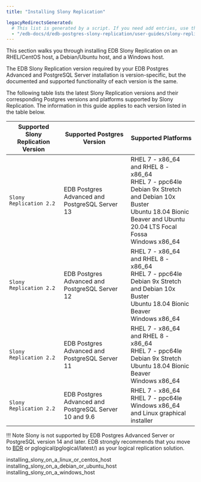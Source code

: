```yaml
---
title: "Installing Slony Replication"

legacyRedirectsGenerated:
  # This list is generated by a script. If you need add entries, use the `legacyRedirects` key.
  - "/edb-docs/d/edb-postgres-slony-replication/user-guides/slony-replication-guide/1.0/installation.html"
---
```


<div id="installing_slony" class="registered_link"></div>

This section walks you through installing EDB Slony Replication on an RHEL/CentOS host, a Debian/Ubuntu host, and a Windows host.

The EDB Slony Replication version required by your EDB Postgres Advanced and PostgreSQL Server installation is version-specific, but the documented and supported functionality of each version is the same.

The following table lists the latest Slony Replication versions and their corresponding Postgres versions and platforms supported by Slony Replication. The information in this guide applies to each version listed in the table below.

| **Supported Slony Replication Version** | **Supported Postgres Version**                         | **Supported Platforms**                                                                                                                                                                     |
| --------------------------------------- | -------------------------------------------------------| ------------------------------------------------------------------------------------------------------------------------------------------------------------------------------------------- |
| `Slony Replication 2.2`                 | EDB Postgres Advanced and PostgreSQL Server 13         | RHEL 7 - x86_64 and RHEL 8 - x86_64 <br/>RHEL 7 - ppc64le <br/>Debian 9x Stretch and Debian 10x Buster <br/>Ubuntu 18.04 Bionic Beaver and Ubuntu 20.04 LTS Focal Fossa <br/>Windows x86_64 |
| `Slony Replication 2.2`                 | EDB Postgres Advanced and PostgreSQL Server 12         | RHEL 7 - x86_64 and RHEL 8 - x86_64 <br/>RHEL 7 - ppc64le <br/>Debian 9x Stretch and Debian 10x Buster <br/>Ubuntu 18.04 Bionic Beaver <br/>Windows x86_64                                  |
| `Slony Replication 2.2`                 | EDB Postgres Advanced and PostgreSQL Server 11         | RHEL 7 - x86_64 and RHEL 8 - x86_64 <br/>RHEL 7 - ppc64le <br/>Debian 9x Stretch <br/>Ubuntu 18.04 Bionic Beaver <br/>Windows x86_64                                                                   |
| `Slony Replication 2.2`                 | EDB Postgres Advanced and PostgreSQL Server 10 and 9.6 | RHEL 7 - x86_64 <br/>RHEL 7 - ppc64le <br/>Windows x86_64 and Linux graphical installer                                                                                                     |

!!! Note
    Slony is not supported by EDB Postgres Advanced Server or PostgreSQL version 14 and later. EDB strongly recommends that you move to [BDR](bdr/latest/) or pglogical(pglogical/latest/) as your logical replication solution. 

<div class="toctree" maxdepth="3">

installing_slony_on_a_linux_or_centos_host installing_slony_on_a_debian_or_ubuntu_host installing_slony_on_a_windows_host

</div>